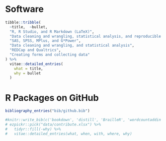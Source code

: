 
\clearpage

# Software

<!-- ## Data Science Packages in Comprehensive R Archive Network (CRAN) -->

<!-- ```{r R-package, echo = FALSE, cache = FALSE, eval = FALSE}
knitr::write_bib(c('ezpickr', 'mboxr', 'youtubecaption'), "bib/R_packages.bib")
#R_package <- suppressMessages(RefManageR::ReadBib("bib/R_packages.bib", check = FALSE))
#RefManageR:::print.BibEntry(R_package)
####vitae::bibliography_entries("bib/R_packages.bib")
``` -->

<!-- ::: {#refs_R_packages} -->
<!-- ::: -->



```{r}
tibble::tribble(
  ~title,  ~bullet,
  "R, R Studio, and R Markdown (LaTeX)",
  "Data cleaning and wrangling, statistical analysis, and reproducible reporting",
  "SAS, SPSS, MPlus, and G*Power",
  "Data cleaning and wrangling, and statistical analysis",
  "REDCap and Qualtrics",
  "Creating forms and collecting data"
) %>%  
  vitae::detailed_entries(
    what = title,
    why = bullet
  )
```

\vspace{1 cm}

# R Packages on GitHub

<!-- ```{r github, echo = FALSE, cache = FALSE, eval=T}
#knitr::write_bib(c('tactileR', 'ezviewr', 'jladown', 'edmdown'), "bib/github.bib")
#github <- suppressMessages(RefManageR::ReadBib("bib/github.bib", check = FALSE))
#RefManageR:::print.BibEntry(github)
####vitae::bibliography_entries("bib/github.bib")
``` -->

<!-- ::: {#refs_github_projects} -->
<!-- ::: -->

```{r}
bibliography_entries("bib/github.bib")
```


<!-- ## Officially Code_Contributing R Packages -->

<!-- * [My GitHub pull requests](https://github.com/pulls?q=is%3Apr+author%3Ajooyoungseo+archived%3Afalse+is%3Aclosed) have been peer-reviewed and merged for active data science R packages: -->

```{r contribute}
#knitr::write_bib(c('bookdown', 'distill', 'BrailleR', 'wordcountaddin'), "bib/contribute.bib")
# ezpickr::pick("data/contribute.xlsx") %>%
#   tidyr::fill(-why) %>%
#   vitae::detailed_entries(what, when, with, where, why)
```
